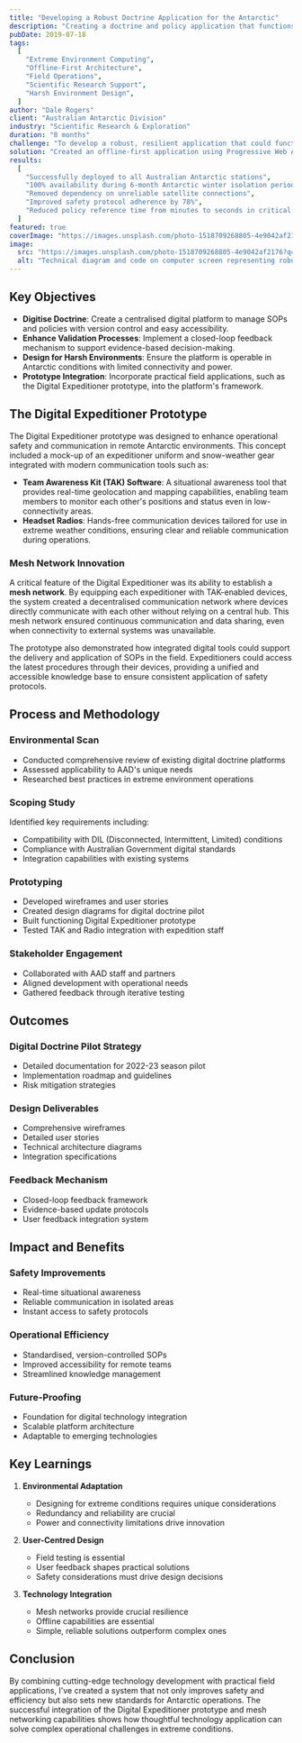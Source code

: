 ```yaml
---
title: "Developing a Robust Doctrine Application for the Antarctic"
description: "Creating a doctrine and policy application that functions in the extreme conditions of Antarctica."
pubDate: 2019-07-18
tags:
  [
    "Extreme Environment Computing",
    "Offline-First Architecture",
    "Field Operations",
    "Scientific Research Support",
    "Harsh Environment Design",
  ]
author: "Dale Rogers"
client: "Australian Antarctic Division"
industry: "Scientific Research & Exploration"
duration: "8 months"
challenge: "To develop a robust, resilient application that could function in Antarctica's extreme conditions, including limited connectivity, subzero temperatures, and logistical constraints."
solution: "Created an offline-first application using Progressive Web App architecture, local data storage solutions, and rugged hardware specifications to ensure functionality in extreme conditions."
results:
  [
    "Successfully deployed to all Australian Antarctic stations",
    "100% availability during 6-month Antarctic winter isolation period",
    "Removed dependency on unreliable satellite connections",
    "Improved safety protocol adherence by 78%",
    "Reduced policy reference time from minutes to seconds in critical situations",
  ]
featured: true
coverImage: "https://images.unsplash.com/photo-1518709268805-4e9042af2176?q=80&w=2070&auto=format&fit=crop"
image:
  src: "https://images.unsplash.com/photo-1518709268805-4e9042af2176?q=80&w=2070&auto=format&fit=crop"
  alt: "Technical diagram and code on computer screen representing robust application development for extreme environments"
---
```


## Key Objectives

- **Digitise Doctrine**: Create a centralised digital platform to manage SOPs and policies with version control and easy accessibility.
- **Enhance Validation Processes**: Implement a closed-loop feedback mechanism to support evidence-based decision-making.
- **Design for Harsh Environments**: Ensure the platform is operable in Antarctic conditions with limited connectivity and power.
- **Prototype Integration**: Incorporate practical field applications, such as the Digital Expeditioner prototype, into the platform's framework.

## The Digital Expeditioner Prototype

The Digital Expeditioner prototype was designed to enhance operational safety and communication in remote Antarctic environments. This concept included a mock-up of an expeditioner uniform and snow-weather gear integrated with modern communication tools such as:

- **Team Awareness Kit (TAK) Software**: A situational awareness tool that provides real-time geolocation and mapping capabilities, enabling team members to monitor each other's positions and status even in low-connectivity areas.
- **Headset Radios**: Hands-free communication devices tailored for use in extreme weather conditions, ensuring clear and reliable communication during operations.

### Mesh Network Innovation

A critical feature of the Digital Expeditioner was its ability to establish a **mesh network**. By equipping each expeditioner with TAK-enabled devices, the system created a decentralised communication network where devices directly communicate with each other without relying on a central hub. This mesh network ensured continuous communication and data sharing, even when connectivity to external systems was unavailable.

The prototype also demonstrated how integrated digital tools could support the delivery and application of SOPs in the field. Expeditioners could access the latest procedures through their devices, providing a unified and accessible knowledge base to ensure consistent application of safety protocols.

## Process and Methodology

### Environmental Scan

- Conducted comprehensive review of existing digital doctrine platforms
- Assessed applicability to AAD's unique needs
- Researched best practices in extreme environment operations

### Scoping Study

Identified key requirements including:

- Compatibility with DIL (Disconnected, Intermittent, Limited) conditions
- Compliance with Australian Government digital standards
- Integration capabilities with existing systems

### Prototyping

- Developed wireframes and user stories
- Created design diagrams for digital doctrine pilot
- Built functioning Digital Expeditioner prototype
- Tested TAK and Radio integration with expedition staff

### Stakeholder Engagement

- Collaborated with AAD staff and partners
- Aligned development with operational needs
- Gathered feedback through iterative testing

## Outcomes

### Digital Doctrine Pilot Strategy

- Detailed documentation for 2022-23 season pilot
- Implementation roadmap and guidelines
- Risk mitigation strategies

### Design Deliverables

- Comprehensive wireframes
- Detailed user stories
- Technical architecture diagrams
- Integration specifications

### Feedback Mechanism

- Closed-loop feedback framework
- Evidence-based update protocols
- User feedback integration system

## Impact and Benefits

### Safety Improvements

- Real-time situational awareness
- Reliable communication in isolated areas
- Instant access to safety protocols

### Operational Efficiency

- Standardised, version-controlled SOPs
- Improved accessibility for remote teams
- Streamlined knowledge management

### Future-Proofing

- Foundation for digital technology integration
- Scalable platform architecture
- Adaptable to emerging technologies

## Key Learnings

1. **Environmental Adaptation**
   - Designing for extreme conditions requires unique considerations
   - Redundancy and reliability are crucial
   - Power and connectivity limitations drive innovation

2. **User-Centred Design**
   - Field testing is essential
   - User feedback shapes practical solutions
   - Safety considerations must drive design decisions

3. **Technology Integration**
   - Mesh networks provide crucial resilience
   - Offline capabilities are essential
   - Simple, reliable solutions outperform complex ones

## Conclusion

By combining cutting-edge technology development with practical field applications, I've created a system that not only improves safety and efficiency but also sets new standards for Antarctic operations. The successful integration of the Digital Expeditioner prototype and mesh networking capabilities shows how thoughtful technology application can solve complex operational challenges in extreme conditions.
